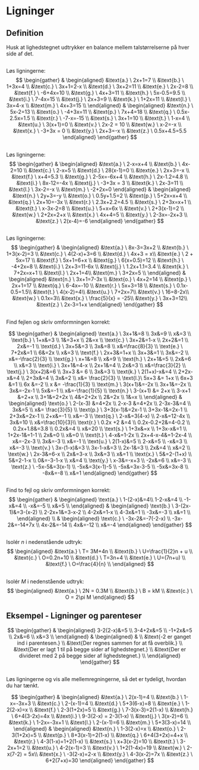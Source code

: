 # Ligninger

## Definition
Husk at lighedstegnet udtrykker en balance mellem talstørrelserne på hver side af det.



##
 Løs ligningerne:
$$
\begin{gather}
&
\begin{aligned}
&\text{a.} \ 2x+1=7 \\
&\text{b.} \ 1+3x=4 \\
&\text{c.} \ 3x+1=2-x \\
&\text{d.} \ 3x+2=11 \\
&\text{e.} \ 2x-2=8 \\
&\text{f.} \ -6+4x=10 \\
&\text{g.} \ 4x+3=11 \\
&\text{h.} \ 5x-0.5=9.5 \\
&\text{i.} \ 7-4x=15 \\
&\text{j.} \ 2x+3=9 \\
&\text{k.} \ 1+2x=11 \\
&\text{l.} \ 3x=4-x \\
&\text{m.} \ 4x+3=15 \\
\end{aligned}
&
\begin{aligned}
&\text{n.} \ 5x-2=13 \\
&\text{o.} \ -4+3x=11 \\
&\text{p.} \ 7x+4=18 \\
&\text{q.} \ 0.5x-2.5x=1.5 \\
&\text{r.} \ -7-x=-15 \\
&\text{s.} \ 3x+1=10 \\
&\text{t.} \ 1-x=4 \\
&\text{u.} \ 3(x+1)=0 \\
&\text{v.} \ 2x-2 = 10 \\
&\text{w.} \ x-2=-x \\
&\text{x.} \ -3+3x = 0 \\
&\text{y.} \ 2x+3=-x \\
&\text{z.} \ 0.5x+4.5=5.5 
\end{aligned}
\end{gather}
$$

##
Løs ligningerne:
$$
\begin{gather}
&
\begin{aligned}
&\text{a.} \ 2-x=x+4 \\
&\text{b.} \ 4x-2=10 \\
&\text{c.} \ 2-x=5 \\
&\text{d.} \ 28(x-1)=0 \\
&\text{e.} \ 2x+3=-x \\
&\text{f.} \ x+4=5.3 \\
&\text{g.} \ 2-5x=-6x+4 \\
&\text{h.} \ 2x-1.2=4.8 \\
&\text{i.} \ 8x-12=-4x \\
&\text{j.} \ -3+3x = 3 \\
&\text{k.} \ 2x-3=11 \\
&\text{l.} \ 3x-2=-x \\
&\text{m.} \ -2+2x=0
\end{aligned}
&
\begin{aligned}
&\text{n.} \ 2y+3=-y \\
&\text{o.} \ 0.5y+1.5=2 \\
&\text{p.} \ 5+2x=x+4 \\
&\text{q.} \ 2x+10=-3x \\
&\text{r.} \ 2.3x+2.2=4.5 \\
&\text{s.} \ 2+3x=x+1 \\
&\text{t.} \ x-3x-2=8 \\
&\text{u.} \ 5+x=6x \\
&\text{v.} \ 2+3(x-1)=2 \\
&\text{w.} \ 2+2x=2+x \\
&\text{x.} \ 4x+4=5 \\
&\text{y.} \ 2-3x=-2x+3 \\
&\text{z.} \ 2(x-4)=-6
\end{aligned}
\end{gather}
$$

## 
Løs ligningerne:
$$
\begin{gather}
&
\begin{aligned}
&\text{a.} \ 8x-3=3x+2 \\
&\text{b.} \ 1+3(x-2)=3 \\
&\text{c.} \ 4(2-x)+3=6 \\
&\text{d.} \ 4x+3 = x\\
&\text{e.} \ 2 + 5x=17 \\
&\text{f.} \ 5x+1=6+x \\
&\text{g.} \ 6(x+0.5)=12 \\
&\text{h.} \ -4+2x=8 \\
&\text{i.} \ 2x+3=11-6x \\
&\text{j.} \ 1.2x+1.1=3.4 \\
&\text{k.} \ 7+2x=x+1 \\
&\text{l.} \ 2x+1=4\\
&\text{m.} \ 3+2x=5 \\
\end{aligned}
&
\begin{aligned}
&\text{n.} \ 3x+1=7-3x \\
&\text{o.} \ 4x+2=14 \\
&\text{p.} \ 2x+1=17 \\
&\text{q.} \ 6-4x=-10 \\
&\text{r.} \ 5x+3=18 \\
&\text{s.} \ 0.1x-0.5=1.5\\
&\text{t.} \ 4(x-2)=4\\
&\text{u.} \ 7+2x=7\\
&\text{v.} \ 16=8-2x\\
&\text{w.} \ 0.1x=3\\
&\text{x.} \ \frac{5}{x} = -25\\
&\text{y.} \ 3x+3=12\\
&\text{z.} \ 2x-3=1+x 
\end{aligned}
\end{gather}
$$

## 
Find fejlen og skriv omformningen korrekt:

$$
\begin{gather}
& 
\begin{aligned}
\text{a.} \ 3x+1&=8 \\
    3x&=9 \\
    x&=3 \\
\text{b.} \ 1+x&=3 \\
    1&=3+x \\
    2&=x \\
\text{c.} \ 3x+2&=1-x \\
    2x+2&=1 \\
    2x&=-1 \\
\text{d.} \ 3x+5&=3 \\
    3x&=8 \\
    x&=\frac{8}{3} \\
\text{e.} \ 7+2x&=1 \\
    6&=2x \\
    x&=3 \\
\text{f.} \ 2x+3&=1+x \\
    3x+3&=1 \\
    3x&=-2 \\
    x&=-\frac{2}{3} \\ 
\text{g.} \ x+1&=8 \\
    x&=9 \\
\text{h.} \ 2x+1&=5 \\
    2x&=6 \\
    x&=3 \\
\text{i.} \ 3x+1&=4-x \\
    2x+1&=4 \\
    2x&=3 \\
    x&=\frac{3}{2} \\
\text{j.} \ 3(x+2)&=6 \\
    3x+3 &= 6 \\
    3x&=3 \\
\text{k.} \ 2(1+x)-x&=4 \\
    2+2x-x&=4 \\
    2+3x&=4 \\
    3x&=2 \\
    x&= \frac{2}{3} \\
\text{l.}\ 5x+3 &= 1+x \\
    6x+3 &=1 \\
    6x &=-2 \\
    x &= -\frac{1}{3} \\
\text{m.} \ 3(x+1)&=-2x \\
    3x+1&=-2x \\
    3x&=-2x-1 \\
    5x&=-1 \\
    x&=-\frac{1}{5} \\
\text{n.} \ 3-(x+1) &= 2+x \\
    3-x+1 &=2+x \\
    3+1&=2+2x \\
    4&=2+2x \\
    2&=2x \\
    1&=x \\
\end{aligned}
&
\begin{aligned}
\text{o.} \ 2-(x-3) &=4+2x \\
    2-x-3 &=4+2x \\
    2-3x-3&=4 \\
    3x&=5 \\
    x&= \frac{3}{5} \\
\text{p.} \ 3+3(x-1)&=2x-1 \\
    3+3x-1&=2x-1 \\
    2+3x&=2x-1 \\
    2+x&=-1 \\
    x&=-3 \\
\text{q.} \ 2-x&=3(4-x) \\
    2-x&=12-4x \\
    3x&=10 \\
    x&=\frac{10}{3}\\
\text{r.} \ 0.2x +2 &=4 \\
    0.2x-0.2+2&=4-0.2 \\
    0.2x+1.8&=3.8 \\
    0.2x&=4 \\
    x&=20 \\
\text{s.} \ 1+3x&=x \\
    1+3x-x&=1 \\
    1+2x-1&=1-1 \\
    2x&=0 \\
    x&=0 \\
\text{t.} \ 4-x&=1-2x \\
    2x+4-x-4&=1-2x-4 \\
    x&=-2x-3 \\
    3x&=-3 \\
    x&=-1 \\
\text{u.} \ 2(1-x)&=5 \\
    2-x&=5 \\
    -x&=3 \\
    x&=-3 \\
\text{v.} \ 3x-(1-x)&=3 \\
    3x-1-x&=3 \\
    2x-1&=3 \\
    2x&=4 \\
    x&=2 \\
\text{w.} \ 2x-3&=6-x \\
    2x&=3-x \\
    3x&=3 \\
    x&=1 \\
\text{x.} \ 5&=2-(1+x) \\
    5&=2-1-x \\
    0&=-3-1-x \\
    x&=4 \\
\text{y.} \ x-3&=-x+3 \\
    -2x&=6 \\
    x&=-3 \\
\text{z.} \ -5x-5&=3(x-1) \\
    -5x&=3(x-1)-5 \\
    -5x&=3x-3-5 \\
    -5x&=3x-8 \\
    -8x&=-8 \\
    x&=1
\end{aligned}
\end{gather}
$$

##
Find to fejl og skriv omformningen korrekt:
$$
\begin{gather}
&
\begin{aligned}
\text{a.} \ 1-(2-x)&=4\\
    1-2-x&=4 \\
    -1-x&=4 \\
    -x&=-5 \\
    x&=5 \\
\end{aligned}
&
\begin{aligned}
\text{b.} \ 3-(2x-1)&=3-(x-2) \\
    2-2x+1&=3-x-2 \\
    4-2x&=1-x \\
    4-3x&=1 \\
    -3x&=-3 \\
    x&=1 \\ 
\end{aligned} \\
&
\begin{aligned}
\text{c.} \ -3x-2&=-7(-2-x) \\
    -3x-2&=-14+7x \\
    4x-2&=-14 \\
    4x&=-12 \\
    x&=-4
\end{aligned}
\end{gather}
$$

## 
Isolér $n$ i nedenstående udtryk:
$$
\begin{aligned}
&\text{a.} \ T= 3M+4n \\
&\text{b.} \ U=\frac{1}{2}n + u \\
&\text{c.} \ O=0.2n+10 \\
&\text{d.} \ T=3n+4 \\
&\text{e.} \ U=(7n+u) \\
&\text{f.} \ O=\frac{4}{n} \\
\end{aligned}
$$

## 
Isolér $M$ i nedenstående udtryk:
$$
\begin{aligned}
&\text{a.} \ 2N = 0.3M \\
&\text{b.} \ B = kM \\
&\text{c.} \ O = 2\pi M
\end{aligned}
$$

::: {.callout-tip}
## Eksempel - Ligninger og parenteser
$$
\begin{gather}
&
\begin{aligned}
3-2(2-x)&=5 \\
3-4+2x&=5 \\
-1+2x&=5 \\
2x&=6 \\
x&=3 \\
\end{aligned}
& 
\begin{aligned}
& \\
&\text{-2 er ganget ind i parentesen.} \\ 
&\text{Der regnes sammen for at få overblik.} \\
&\text{Der er lagt 1 til på begge sider af lighedstegnet.} \\
&\text{Der er divideret med 2 på begge sider af lighedstegnet.} \\
\end{aligned}
\end{gather}
$$
:::



## 
Løs ligningerne og vis alle mellemregningerne, så det er tydeligt, hvordan du har tænkt.

$$
\begin{gather}
&
\begin{aligned}
&\text{a.} \ 2(x-1)=4 \\
&\text{b.} \ 1-x=-3x+3 \\
&\text{c.} \ 2-(x-1)=4 \\
&\text{d.} \ 5+3(6-x)=8 \\
&\text{e.} \ 1-2(2-x)=x \\
&\text{f.} \ 2-3(1+2x)=5 \\
&\text{g.} \ 7-3(x-3)=2(1-x) \\
&\text{h.} \ 6+4(3-2x)=4x \\
&\text{i.} \ 9-3(2-x) = 2-3(1-x) \\
&\text{j.} \ 3(x-2)=6 \\
&\text{k.} \ 1-2x=-3x+1 \\
&\text{l.} \ 2-(x-1)=6 \\
&\text{m.} \ 5+3(3-x)=14 \\
\end{aligned}
&
\begin{aligned}
&\text{n.} \ 1-3(2-x)=x \\
&\text{o.} \ 2-3(1+2x)=5 \\
&\text{p.} \ 8+3(x-1)=2(1-x) \\
&\text{q.} \ 6+4(3+2x)=4+x \\
&\text{r.} \ 4-3(1-x)=1+2(1-x) \\
&\text{s.} \ x+3(x-2)=10 \\
&\text{t.} \ 3-2x+1=2 \\
&\text{u.} \ 4-2(x-1)=3 \\
&\text{v.} \ 1+2(1-4x)=19 \\
&\text{w.} \ 2-x(7-2) = 5x\\
&\text{x.} \ -3(2-x)=2-x \\
&\text{y.} \ 4-3(x-2)=7x \\
&\text{z.} \ 6+2(7+x)=30 
\end{aligned}
\end{gather}
$$
